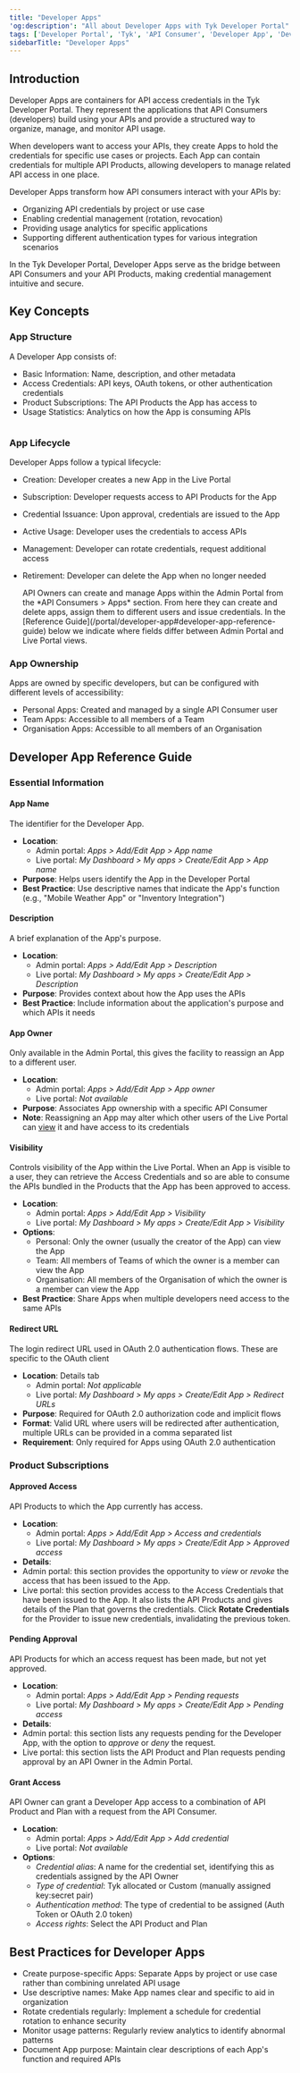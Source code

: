 ```yaml
---
title: "Developer Apps"
'og:description': "All about Developer Apps with Tyk Developer Portal"
tags: ['Developer Portal', 'Tyk', 'API Consumer', 'Developer App', 'Developer', 'Access']
sidebarTitle: "Developer Apps"
---
```


## Introduction

Developer Apps are containers for API access credentials in the Tyk Developer Portal. They represent the applications that API Consumers (developers) build using your APIs and provide a structured way to organize, manage, and monitor API usage.

When developers want to access your APIs, they create Apps to hold the credentials for specific use cases or projects. Each App can contain credentials for multiple API Products, allowing developers to manage related API access in one place.

Developer Apps transform how API consumers interact with your APIs by:

- Organizing API credentials by project or use case
- Enabling credential management (rotation, revocation)
- Providing usage analytics for specific applications
- Supporting different authentication types for various integration scenarios

In the Tyk Developer Portal, Developer Apps serve as the bridge between API Consumers and your API Products, making credential management intuitive and secure.

## Key Concepts

### App Structure

A Developer App consists of:

- Basic Information: Name, description, and other metadata
- Access Credentials: API keys, OAuth tokens, or other authentication credentials
- Product Subscriptions: The API Products the App has access to
- Usage Statistics: Analytics on how the App is consuming APIs

<img src="/img/dashboard/portal-management/enterprise-portal/portal-apps-structure.png" alt="" />

### App Lifecycle

Developer Apps follow a typical lifecycle:

- Creation: Developer creates a new App in the Live Portal
- Subscription: Developer requests access to API Products for the App
- Credential Issuance: Upon approval, credentials are issued to the App
- Active Usage: Developer uses the credentials to access APIs
- Management: Developer can rotate credentials, request additional access
- Retirement: Developer can delete the App when no longer needed



    <Note>
    API Owners can create and manage Apps within the Admin Portal from the *API Consumers > Apps* section. From here they can create and delete apps, assign them to different users and issue credentials. In the [Reference Guide](/portal/developer-app#developer-app-reference-guide) below we indicate where fields differ between Admin Portal and Live Portal views.
    </Note>


### App Ownership

Apps are owned by specific developers, but can be configured with different levels of accessibility:

- Personal Apps: Created and managed by a single API Consumer user
- Team Apps: Accessible to all members of a Team
- Organisation Apps: Accessible to all members of an Organisation

## Developer App Reference Guide

### Essential Information

#### App Name

The identifier for the Developer App.

- **Location**:
  - Admin portal: *Apps > Add/Edit App > App name*
  - Live portal: *My Dashboard > My apps > Create/Edit App > App name*
- **Purpose**: Helps users identify the App in the Developer Portal
- **Best Practice**: Use descriptive names that indicate the App's function (e.g., "Mobile Weather App" or "Inventory Integration")

#### Description

A brief explanation of the App's purpose.

- **Location**:
  - Admin portal: *Apps > Add/Edit App > Description*
  - Live portal: *My Dashboard > My apps > Create/Edit App > Description*
- **Purpose**: Provides context about how the App uses the APIs
- **Best Practice**: Include information about the application's purpose and which APIs it needs

#### App Owner

Only available in the Admin Portal, this gives the facility to reassign an App to a different user.

- **Location**:
  - Admin portal: *Apps > Add/Edit App > App owner*
  - Live portal: *Not available*
- **Purpose**: Associates App ownership with a specific API Consumer
- **Note**: Reassigning an App may alter which other users of the Live Portal can [view](/portal/developer-app#visibility) it and have access to its credentials

#### Visibility

Controls visibility of the App within the Live Portal. When an App is visible to a user, they can retrieve the Access Credentials and so are able to consume the APIs bundled in the Products that the App has been approved to access.

- **Location**:
  - Admin portal: *Apps > Add/Edit App > Visibility*
  - Live portal: *My Dashboard > My apps > Create/Edit App > Visibility*
- **Options**:
  - Personal: Only the owner (usually the creator of the App) can view the App
  - Team: All members of Teams of which the owner is a member can view the App
  - Organisation: All members of the Organisation of which the owner is a member can view the App
- **Best Practice**: Share Apps when multiple developers need access to the same APIs

#### Redirect URL

The login redirect URL used in OAuth 2.0 authentication flows. These are specific to the OAuth client 

- **Location**: Details tab
  - Admin portal: *Not applicable*
  - Live portal: *My Dashboard > My apps > Create/Edit App > Redirect URLs*
- **Purpose**: Required for OAuth 2.0 authorization code and implicit flows
- **Format**: Valid URL where users will be redirected after authentication, multiple URLs can be provided in a comma separated list
- **Requirement**: Only required for Apps using OAuth 2.0 authentication


### Product Subscriptions

#### Approved Access

API Products to which the App currently has access.

- **Location**:
  - Admin portal: *Apps > Add/Edit App > Access and credentials*
  - Live portal: *My Dashboard > My apps > Create/Edit App > Approved access*
- **Details**:
 - Admin portal: this section provides the opportunity to *view* or *revoke* the access that has been issued to the App.
 - Live portal: this section provides access to the Access Credentials that have been issued to the App. It also lists the API Products and gives details of the Plan that governs the credentials. Click **Rotate Credentials** for the Provider to issue new credentials, invalidating the previous token.

#### Pending Approval

API Products for which an access request has been made, but not yet approved.

- **Location**:
  - Admin portal: *Apps > Add/Edit App > Pending requests*
  - Live portal: *My Dashboard > My apps > Create/Edit App > Pending access*
- **Details**:
 - Admin portal: this section lists any requests pending for the Developer App, with the option to *approve* or *deny* the request.
 - Live portal: this section lists the API Product and Plan requests pending approval by an API Owner in the Admin Portal.

#### Grant Access

API Owner can grant a Developer App access to a combination of API Product and Plan with a request from the API Consumer.

- **Location**:
  - Admin portal: *Apps > Add/Edit App > Add credential*
  - Live portal: *Not available* 
- **Options**:
  - *Credential alias*: A name for the credential set, identifying this as credentials assigned by the API Owner
  - *Type of credential*: Tyk allocated or Custom (manually assigned key:secret pair)
  - *Authentication method*: The type of credential to be assigned (Auth Token or OAuth 2.0 token)
  - *Access rights*: Select the API Product and Plan


## Best Practices for Developer Apps

- Create purpose-specific Apps: Separate Apps by project or use case rather than combining unrelated API usage
- Use descriptive names: Make App names clear and specific to aid in organization
- Rotate credentials regularly: Implement a schedule for credential rotation to enhance security
- Monitor usage patterns: Regularly review analytics to identify abnormal patterns
- Document App purpose: Maintain clear descriptions of each App's function and required APIs
